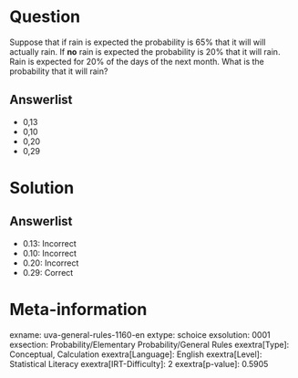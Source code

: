 Question
========

Suppose that if rain is expected the probability is 65% that it will will actually rain. If **no** rain is expected the probability is 20% that it will rain. Rain is expected for 20% of the days of the next month. What is the probability that it will rain?

Answerlist
----------

* 0,13
* 0,10
* 0,20
* 0,29

Solution
========

Answerlist
----------

* 0.13: Incorrect
* 0.10: Incorrect
* 0.20: Incorrect
* 0.29: Correct

Meta-information
================
exname: uva-general-rules-1160-en
extype: schoice
exsolution: 0001
exsection: Probability/Elementary Probability/General Rules
exextra[Type]: Conceptual, Calculation
exextra[Language]: English
exextra[Level]: Statistical Literacy
exextra[IRT-Difficulty]: 2
exextra[p-value]: 0.5905
